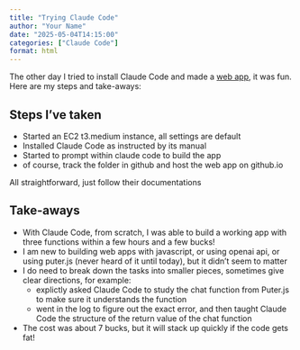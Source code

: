 ```yaml
---
title: "Trying Claude Code"
author: "Your Name"
date: "2025-05-04T14:15:00"
categories: ["Claude Code"]
format: html
---
```


The other day I tried to install Claude Code and made a [web app](https://dnageek.github.io/calendar.playground/), it was fun. Here are my steps and take-aways:

## Steps I've taken

* Started an EC2 t3.medium instance, all settings are default
* Installed Claude Code as instructed by its manual
* Started to prompt within claude code to build the app
* of course, track the folder in github and host the web app on github.io

All straightforward, just follow their documentations

## Take-aways

* With Claude Code, from scratch, I was able to build a working app  with three functions within a few hours and a few bucks!
* I am new to building web apps with javascript, or using openai api, or using puter.js (never heard of it until today), but it didn't seem to matter
* I do need to break down the tasks into smaller pieces, sometimes give clear directions, for example:
    * explictly asked Claude Code to study the chat function from Puter.js to make sure it understands the function
    * went in the log to figure out the exact error, and then taught Claude Code the structure of the return value of the chat function
* The cost was about 7 bucks, but it will stack up quickly if the code gets fat!


